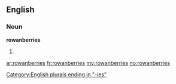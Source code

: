 ==English==

===Noun===
'''rowanberries'''

# {{plural of|[[rowanberry]]}}

[[Category:English plurals ending in "-ies"]]

[[ar:rowanberries]]
[[fr:rowanberries]]
[[my:rowanberries]]
[[no:rowanberries]]